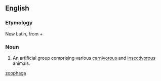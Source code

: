 ==English==

===Etymology===
New Latin, from {{etyl|grc}} {{term|sc=polytonic|ζῷον|tr=zōion||animal|lang=grc}} + {{term|sc=polytonic|φαγεῖν|tr=phagein||to eat|lang=grc}}

===Noun===
{{en-noun|?}}

# {{zoology}} An artificial group comprising various [[carnivorous]] and [[insectivorous]] animals.

[[Category:English terms spelled with Ö|zoophaga]]